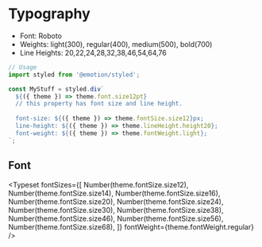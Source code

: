 
<Meta title='Typography' />

# Typography

- Font: Roboto
- Weights: light(300), regular(400), medium(500), bold(700)
- Line Heights: 20,22,24,28,32,38,46,54,64,76

```js
// Usage
import styled from '@emotion/styled';

const MyStuff = styled.div`
  ${({ theme }) => theme.font.size12pt}
  // this property has font size and line height.
  
  font-size: ${({ theme }) => theme.fontSize.size12}px;
  line-height: ${({ theme }) => theme.lineHeight.height20};
  font-weight: ${({ theme }) => theme.fontWeight.light};
`;
```

## Font

<Typeset
  fontSizes={[
    Number(theme.fontSize.size12),
    Number(theme.fontSize.size14),
    Number(theme.fontSize.size16),
    Number(theme.fontSize.size20),
    Number(theme.fontSize.size24),
    Number(theme.fontSize.size30),
    Number(theme.fontSize.size38),
    Number(theme.fontSize.size46),
    Number(theme.fontSize.size56),
    Number(theme.fontSize.size68),
  ]}
  fontWeight={theme.fontWeight.regular}
/>
